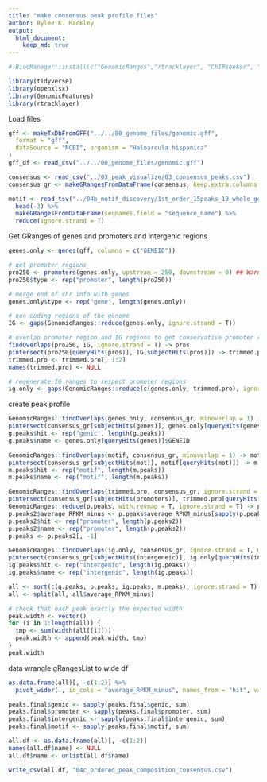 ---
title: "make consensus peak profile files"
author: Rylee K. Hackley
output: 
  html_document:
    keep_md: true
---

```{r, message=FALSE}
# BiocManager::install(c("GenomicRanges","rtracklayer", "ChIPseeker", "IRanges"))

library(tidyverse)
library(openxlsx)
library(GenomicFeatures)
library(rtracklayer)
```

Load files
```{r, message=FALSE}
gff <- makeTxDbFromGFF("../../00_genome_files/genomic.gff",
  format = "gff",
  dataSource = "NCBI", organism = "Haloarcula hispanica"
)
gff_df <- read_csv("../../00_genome_files/genomic.gff")

consensus <- read_csv("../03_peak_visualize/03_consensus_peaks.csv")
consensus_gr <- makeGRangesFromDataFrame(consensus, keep.extra.columns = T)

motif <- read_tsv("../04b_motif_discovery/1st_order_15peaks_19_whole_genome_FIMO.tsv") %>%
  head(-3) %>%
  makeGRangesFromDataFrame(seqnames.field = "sequence_name") %>%
  reduce(ignore.strand = T)
```

Get GRanges of genes and promoters and intergenic regions
```{r}
genes.only <- genes(gff, columns = c("GENEID"))

# get promoter regions
pro250 <- promoters(genes.only, upstream = 250, downstream = 0) ## Warning: this encroaches on nearby CDS
pro250$type <- rep("promoter", length(pro250))

# merge end of chr info with genes
genes.only$type <- rep("gene", length(genes.only))

# non coding regions of the genome
IG <- gaps(GenomicRanges::reduce(genes.only, ignore.strand = T))

# overlap promoter region and IG regions to get conservative promoter ranges (that respect genic regions)
findOverlaps(pro250, IG, ignore.strand = T) -> pros
pintersect(pro250[queryHits(pros)], IG[subjectHits(pros)]) -> trimmed.pro
trimmed.pro <- trimmed.pro[, 1:2]
names(trimmed.pro) <- NULL

# regenerate IG ranges to respect promoter regions
ig.only <- gaps(GenomicRanges::reduce(c(genes.only, trimmed.pro), ignore.strand = T))
```

create peak profile
```{r}
GenomicRanges::findOverlaps(genes.only, consensus_gr, minoverlap = 1) -> genes
pintersect(consensus_gr[subjectHits(genes)], genes.only[queryHits(genes)]) -> g.peaks
g.peaks$hit <- rep("genic", length(g.peaks))
g.peaks$name <- genes.only[queryHits(genes)]$GENEID

GenomicRanges::findOverlaps(motif, consensus_gr, minoverlap = 1) -> mot
pintersect(consensus_gr[subjectHits(mot)], motif[queryHits(mot)]) -> m.peaks
m.peaks$hit <- rep("motif", length(m.peaks))
m.peaks$name <- rep("motif", length(m.peaks))

GenomicRanges::findOverlaps(trimmed.pro, consensus_gr, ignore.strand = T, minoverlap = 1) -> promoters
pintersect(consensus_gr[subjectHits(promoters)], trimmed.pro[queryHits(promoters)]) -> p.peaks
GenomicRanges::reduce(p.peaks, with.revmap = T, ignore.strand = T) -> p.peaks2
p.peaks2$average_RPKM_minus <- p.peaks$average_RPKM_minus[sapply(p.peaks2$revmap, "[", 1)]
p.peaks2$hit <- rep("promoter", length(p.peaks2))
p.peaks2$name <- rep("promoter", length(p.peaks2))
p.peaks <- p.peaks2[, -1]

GenomicRanges::findOverlaps(ig.only, consensus_gr, ignore.strand = T, minoverlap = 1) -> intergeneic
pintersect(consensus_gr[subjectHits(intergeneic)], ig.only[queryHits(intergeneic)]) -> ig.peaks
ig.peaks$hit <- rep("intergenic", length(ig.peaks))
ig.peaks$name <- rep("intergenic", length(ig.peaks))

all <- sort(c(g.peaks, p.peaks, ig.peaks, m.peaks), ignore.strand = T)
all <- split(all, all$average_RPKM_minus)
```

```{r}
# check that each peak exactly the expected width
peak.width <- vector()
for (i in 1:length(all)) {
  tmp <- sum(width(all[[i]]))
  peak.width <- append(peak.width, tmp)
}
peak.width
```

data wrangle gRangesList to wide df
```{r}
as.data.frame(all)[, -c(1:2)] %>%
  pivot_wider(., id_cols = "average_RPKM_minus", names_from = "hit", values_from = "width") -> peaks.final

peaks.final$genic <- sapply(peaks.final$genic, sum)
peaks.final$promoter <- sapply(peaks.final$promoter, sum)
peaks.final$intergenic <- sapply(peaks.final$intergenic, sum)
peaks.final$motif <- sapply(peaks.final$motif, sum)

all.df <- as.data.frame(all)[, -c(1:2)]
names(all.df$name) <- NULL
all.df$name <- unlist(all.df$name)

write_csv(all.df, "04c_ordered_peak_composition_consensus.csv")
```
